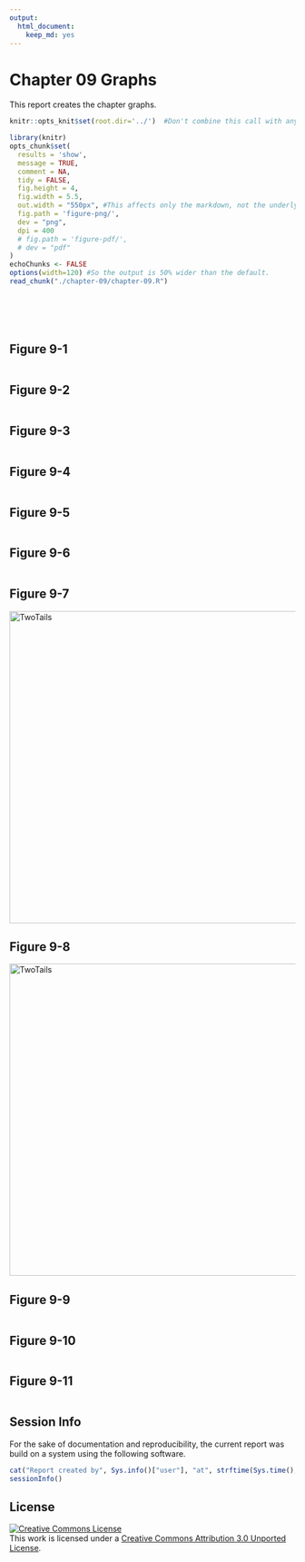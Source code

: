 ```yaml
---
output:
  html_document:
    keep_md: yes
---
```

Chapter 09 Graphs
=================================================
This report creates the chapter graphs.

<!--  Set the working directory to the repository's base directory; this assumes the report is nested inside of only one directory.-->
```r
knitr::opts_knit$set(root.dir='../')  #Don't combine this call with any other chunk -especially one that uses file paths.
```

<!-- Set the report-wide options, and point to the external code file. -->
```r
library(knitr)
opts_chunk$set(
  results = 'show',
  message = TRUE,
  comment = NA, 
  tidy = FALSE,
  fig.height = 4, 
  fig.width = 5.5, 
  out.width = "550px", #This affects only the markdown, not the underlying png file.  The height will be scaled appropriately.
  fig.path = 'figure-png/',     
  dev = "png",
  dpi = 400
  # fig.path = 'figure-pdf/',     
  # dev = "pdf"
)
echoChunks <- FALSE
options(width=120) #So the output is 50% wider than the default.
read_chunk("./chapter-09/chapter-09.R") 
```
<!-- Load the packages.  Suppress the output when loading packages. --> 
```r
```

<!-- Load any Global functions and variables declared in the R file.  Suppress the output. --> 
```r
```

<!-- Declare any global functions specific to a Rmd output.  Suppress the output. --> 
```r
```

<!-- Load the datasets. -->
```r
```

<!-- Tweak the datasets. -->
```r
```

## Figure 9-1
```r
```

## Figure 9-2
```r
```

## Figure 9-3
```r
```

## Figure 9-4
```r
```

## Figure 9-5
```r
```

## Figure 9-6
```r
```

## Figure 9-7
<img src="./../chapter-08/figure-png/figure-08-07-1.png" alt="TwoTails" style="width: 550px;"/>

## Figure 9-8
<img src="./../chapter-08/figure-png/figure-08-07-1.png" alt="TwoTails" style="width: 550px;"/>

## Figure 9-9
```r
```

## Figure 9-10
```r
```

## Figure 9-11
```r
```

## Session Info
For the sake of documentation and reproducibility, the current report was build on a system using the following software.

```r
cat("Report created by", Sys.info()["user"], "at", strftime(Sys.time(), "%Y-%m-%d, %H:%M %z"))
sessionInfo()
```

## License

<a rel="license" href="http://creativecommons.org/licenses/by/3.0/"><img alt="Creative Commons License" style="border-width:0" src="http://i.creativecommons.org/l/by/3.0/88x31.png" /></a><br />This work is licensed under a <a rel="license" href="http://creativecommons.org/licenses/by/3.0/">Creative Commons Attribution 3.0 Unported License</a>.
